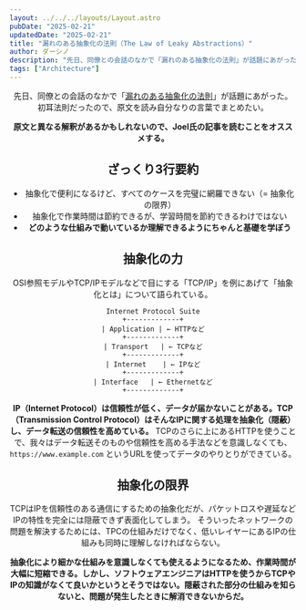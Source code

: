 ```yaml
---
layout: ../../../layouts/Layout.astro
pubDate: "2025-02-21"
updatedDate: "2025-02-21"
title: "漏れのある抽象化の法則（The Law of Leaky Abstractions）"
author: ダーシノ
description: "先日、同僚との会話のなかで「漏れのある抽象化の法則」が話題にあがった。 初耳法則だったので、原文を読み自分なりの言葉でまとめたい。※原文と異なる解釈があるかもしれないので、Joel氏の記事を読むことをオススメする。"
tags: ["Architecture"]
---
```



<Header {...frontmatter} />

先日、同僚との会話のなかで「[漏れのある抽象化の法則](https://www.joelonsoftware.com/2002/11/11/the-law-of-leaky-abstractions/)」が話題にあがった。 初耳法則だったので、原文を読み自分なりの言葉でまとめたい。

**原文と異なる解釈があるかもしれないので、Joel氏の記事を読むことをオススメする。**

## ざっくり3行要約

- 抽象化で便利になるけど、すべてのケースを完璧に網羅できない（= 抽象化の限界）
- 抽象化で作業時間は節約できるが、学習時間を節約できるわけではない
- **どのような仕組みで動いているか理解できるようにちゃんと基礎を学ぼう**

## 抽象化の力

OSI参照モデルやTCP/IPモデルなどで目にする「TCP/IP」を例にあげて「抽象化とは」について語られている。

```
Internet Protocol Suite
+-------------+
| Application | ← HTTPなど
+-------------+
| Transport   | ← TCPなど
+-------------+
| Internet    | ← IPなど
+-------------+
| Interface   | ← Ethernetなど
+-------------+
```

**IP（Internet Protocol）は信頼性が低く、データが届かないことがある。TCP（Transmission Control Protocol）はそんなIPに関する処理を抽象化（隠蔽）し、データ転送の信頼性を高めている。** TCPのさらに上にあるHTTPを使うことで、我々はデータ転送そのものや信頼性を高める手法などを意識しなくても、 `https://www.example.com` というURLを使ってデータのやりとりができている。

## 抽象化の限界

TCPはIPを信頼性のある通信にするための抽象化だが、パケットロスや遅延などIPの特性を完全には隠蔽できず表面化してしまう。 そういったネットワークの問題を解決するためには、TPCの仕組みだけでなく、低いレイヤーにあるIPの仕組みも同時に理解しなければならない。

**抽象化により細かな仕組みを意識しなくても使えるようになるため、作業時間が大幅に短縮できる。しかし、ソフトウェアエンジニアはHTTPを使うからTCPやIPの知識がなくて良いかというとそうではない。隠蔽された部分の仕組みを知らないと、問題が発生したときに解消できないからだ。**
